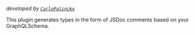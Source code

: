 

<PackageHeader/>

_developed by [`CarloPalinckx`](https://github.com/CarloPalinckx)_

This plugin generates types in the form of JSDoc comments based on your GraphQLSchema.
